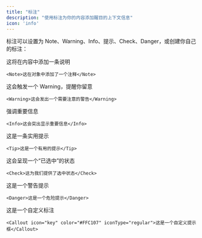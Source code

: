 ```yaml
---
title: "标注"
description: "使用标注为你的内容添加醒目的上下文信息"
icon: 'info'
---
```


标注可以设置为 Note、Warning、Info、提示、Check、Danger，或创建你自己的标注：

<Note>这将在内容中添加一条说明</Note>

```mdx
<Note>这在对象中添加了一个注释</Note>
```

<Warning>这会触发一个 Warning，提醒你留意</Warning>

```mdx
<Warning>这会发出一个需要注意的警告</Warning>
```

<Info>强调重要信息</Info>

```mdx
<Info>这会突出显示重要信息</Info>
```

<Tip>这是一条实用提示</Tip>

```mdx
<Tip>这是一个有用的提示</Tip>
```

<Check>这会呈现一个“已选中”的状态</Check>

```mdx
<Check>这为我们提供了选中状态</Check>
```

<Danger>这是一个警告提示</Danger>

```mdx
<Danger>这是一个危险提示</Danger>
```

<Callout icon="key" color="#FFC107" iconType="regular"> 这是一个自定义标注</Callout>

```mdx wrap
<Callout icon="key" color="#FFC107" iconType="regular">这是一个自定义提示框</Callout>
```
